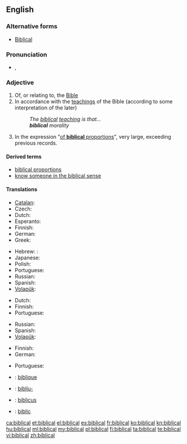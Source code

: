 ==English==

===Alternative forms===
* [[Biblical]]

===Pronunciation===
* {{IPA|/ˈbɪblɪkəl/}}, {{X-SAMPA|/"bIblIk@l/}}

===Adjective===
{{en-adj}}

# Of, or relating to, the [[Bible]]
# In accordance with the [[teaching]]s of the Bible (according to some interpretation of the later)
#: ''The [[biblical]] [[teaching]] is that...''
#: '''''biblical''' morality''
# In the expression "[[of biblical proportions|of '''biblical''' proportions]]", very large, exceeding previous records.

====Derived terms====
* [[biblical proportions]]
* [[know someone in the biblical sense]]

====Translations====
{{trans-top|of, or relating to, the Bible}}
* [[Catalan]]: {{t+|ca|bíblic}}
* Czech: {{t+|cs|biblický}}
* Dutch: {{t+|nl|bijbels}}
* Esperanto: {{t-|eo|biblia}}
* Finnish: {{t+|fi|raamatullinen}}
* German: {{t+|de|biblisch}}
* Greek: {{t+|el|βιβλικός|sc=Grek}}
{{trans-mid}}
* Hebrew: : {{t-|he|מקראי|tr=miqrai}}
* Japanese: {{t-|ja|聖書|alt=聖書の|tr=せいしょの, seisho no}}
* Polish: {{t+|pl|biblijny|m}}
* Portuguese: {{t+|pt|bíblico}}
* Russian: {{t+|ru|библейский|tr=bibl'éjskij}}
* Spanish: {{t+|es|bíblico}}
* [[Volapük]]: {{t+|vo|bibik}}
{{trans-bottom}}

{{trans-top|in accordance with the teachings of the Bible}}
* Dutch: {{t+|nl|bijbels}}
* Finnish: {{t+|fi|raamatullinen}}
* Portuguese: {{t+|pt|bíblico}}
{{trans-mid}}
* Russian: {{t+|ru|библейский|tr=bibl'éjskij}}
* Spanish: {{t+|es|bíblico}}
* [[Volapük]]: {{t+|vo|bibik}}
{{trans-bottom}}

{{trans-top|exceeding previous records}}
* Finnish: {{t+|fi|raamatullinen}}
* German: {{t+|de|biblisch}}
{{trans-mid}}
* Portuguese: {{t+|pt|bíblico}}
{{trans-bottom}}

{{checktrans-top}}
* {{ttbc|fr}}: [[biblique]]
{{trans-mid}}
* {{ttbc|is}}: [[biblía|biblíu-]]
* {{ttbc|la}}: [[biblicus]]
* {{ttbc|ro}}: [[biblic]]
{{trans-bottom}}

[[ca:biblical]]
[[et:biblical]]
[[el:biblical]]
[[es:biblical]]
[[fr:biblical]]
[[ko:biblical]]
[[kn:biblical]]
[[hu:biblical]]
[[ml:biblical]]
[[my:biblical]]
[[pl:biblical]]
[[fi:biblical]]
[[ta:biblical]]
[[te:biblical]]
[[vi:biblical]]
[[zh:biblical]]